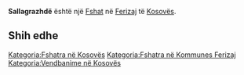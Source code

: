 {{Fshat në Kosovës
 | Emri                = Sallagrazhdë
| sqi_N_name = Sallagrazhdë
| sqi_N_FULL_NAME_RO = Sallagrazhdë
| sqi_N_FULL_NAME_ND_RO = Sallagrazhde
| sqi_N_SORT_NAME_RG = SALLAGRAZHDE
| sqi_N_FULL_NAME_RG = Sallagrazhdë
| sqi_N_FULL_NAME_ND_RG = Sallagrazhde
| sqi_V_name = Sellogragjë
| sqi_V_FULL_NAME_RO = Sellogragjë Sallogragjë Sellograzhdë Selogrozhda
| sqi_V_FULL_NAME_ND_RO = Sellogragje Sallogragje Sellograzhde Selogrozhda
| sqi_V_SORT_NAME_RG = SELLOGRAGJE SALLOGRAGJE SELLOGRAZHDE SELOGROZHDA
| sqi_V_FULL_NAME_RG = Sellogragjë Sallogragjë Sellograzhdë Selogrozhda
| sqi_V_FULL_NAME_ND_RG = Sellogragje Sallogragje Sellograzhde Selogrozhda
| srp_N_name = Selogražde
| srp_N_FULL_NAME_RO = Selogražde
| srp_N_FULL_NAME_ND_RO = Selograzde
| srp_N_SORT_NAME_RG = SELOGRAZDE
| srp_N_FULL_NAME_RG = Selogražde
| srp_N_FULL_NAME_ND_RG = Selograzde
| srp_NS_name = Селогражде
| srp_NS_FULL_NAME_RO = Селогражде
| srp_NS_FULL_NAME_ND_RO = Селогражде
| srp_NS_SORT_NAME_RG = СЕЛОГРАЖДЕ
| srp_NS_FULL_NAME_RG = Селогражде
| srp_NS_FULL_NAME_ND_RG = Селогражде
| srp_V_name = Selogražda
| srp_V_FULL_NAME_RO = Selogražda
| srp_V_FULL_NAME_ND_RO = Selograzda
| srp_V_SORT_NAME_RG = SELOGRAZDA
| srp_V_FULL_NAME_RG = Selogražda
| srp_V_FULL_NAME_ND_RG = Selograzda

 | Emri (Rasa dhanore) = 
 | Figura              = 
 | Shteti              = Kosovo
 | Komuna              = Ferizaj
 | Kodi postar         = 
 | Sipërfaqja          = 

 | Popullsia           = 

 | Regj. i popullsisë  = 
 | Dend. e popullsisë  = 
 | Faqja zyrtare       = 
 <!--- Koordinatat ----> 
 | Gjerësia            = 42.305278
 | Gjatësia            = 20.848889
 | Lartësia            = 
}}
'''Sallagrazhdë''' është një [[Fshat]] në [[Ferizaj]] të [[Kosovës]].

<!-- == Gjeografia == -->
<!-- == Historia == -->
<!-- == Demografia == -->
== Shih edhe ==
{{Komuna Ferizaj}}
{{Kosovo-Administrata-Cung}}

[[Kategoria:Fshatra në Kosovës]]
[[Kategoria:Fshatra në Kommunes Ferizaj]]
[[Kategoria:Vendbanime në Kosovës]]